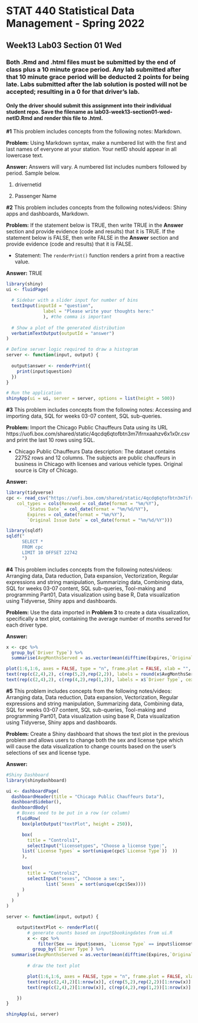 # STAT 440 Statistical Data Management - Spring 2022
## Week13 Lab03 Section 01 Wed
### Both .Rmd and .html files must be submitted by the end of class plus a 10 minute grace period. Any lab submitted after that 10 minute grace period will be deducted 2 points for being late. Labs submitted after the lab solution is posted will not be accepted; resulting in a 0 for that driver's lab.
#### Only the driver should submit this assignment into their individual student repo. Save the filename as lab03-week13-section01-wed-netID.Rmd and render this file to .html. 


**#1** This problem includes concepts from the following notes: Markdown. 

**Problem:** Using Markdown syntax, make a numbered list with the first and last names of everyone at your station. Your netID should appear in all lowercase text.

**Answer:** Answers will vary. A numbered list includes numbers followed by period. Sample below.

1. drivernetid

2. Passenger Name

**#2** This problem includes concepts from the following notes/videos: Shiny apps and dashboards, Markdown. 

**Problem:** If the statement below is TRUE, then write TRUE in the **Answer** section and provide evidence (code and results) that it is TRUE. If the statement below is FALSE, then write FALSE in the **Answer** section and provide evidence (code and results) that it is FALSE.

- Statement: The `renderPrint()` function renders a print from a reactive value.

**Answer:** TRUE

```{r prob2}
library(shiny)
ui <- fluidPage(
  
  # Sidebar with a slider input for number of bins 
  textInput(inputId = "question",
              label = "Please write your thoughts here:"
              ), #the comma is important
  
  # Show a plot of the generated distribution
  verbatimTextOutput(outputId = "answer")
)

# Define server logic required to draw a histogram
server <- function(input, output) {
  
  output$answer <- renderPrint({
    print(input$question)
  })
}

# Run the application 
shinyApp(ui = ui, server = server, options = list(height = 500))
```

**#3** This problem includes concepts from the following notes: Accessing and importing data, SQL for weeks 03-07 content, SQL sub-queries.

**Problem:** Import the Chicago Public Chauffeurs Data using its URL https://uofi.box.com/shared/static/4qcdq6qtofbtn3m7ifrnxaahzv6x1x0r.csv and print the last 10 rows using SQL.

- Chicago Public Chauffeurs Data description: The dataset contains 22752 rows and 12 columns. The subjects are public chauffeurs in business in Chicago with licenses and various vehicle types. Original source is City of Chicago.

**Answer:**

```{r prob3}
library(tidyverse)
cpc <- read_csv("https://uofi.box.com/shared/static/4qcdq6qtofbtn3m7ifrnxaahzv6x1x0r.csv", 
    col_types = cols(Renewed = col_date(format = "%m/%Y"), 
        `Status Date` = col_date(format = "%m/%d/%Y"), 
        Expires = col_date(format = "%m/%Y"), 
        `Original Issue Date` = col_date(format = "%m/%d/%Y")))

library(sqldf)
sqldf("
      SELECT *
      FROM cpc
      LIMIT 10 OFFSET 22742
      ")
```

**#4**  This problem includes concepts from the following notes/videos: Arranging data, Data reduction, Data expansion, Vectorization, Regular expressions and string manipulation, Summarizing data, Combining data, SQL for weeks 03-07 content, SQL sub-queries, Tool-making and programming Part01, Data visualization using base R, Data visualization using Tidyverse, Shiny apps and dashboards.

**Problem:** Use the data imported in **Problem 3** to create a data visualization, specifically a text plot, containing the average number of months served for each driver type.

**Answer:**

```{r prob4}
x <- cpc %>%
  group_by(`Driver Type`) %>%
  summarise(AvgMonthsServed = as.vector(mean(difftime(Expires,`Original Issue Date`,"days")/30, na.rm = TRUE)) )

plot(1:6,1:6, axes = FALSE, type = "n", frame.plot = FALSE, xlab = "", ylab = "", main = "Chicago Public Chauffeurs: Avg Months Served per Driver Type")
text(rep(c(2,4),2), c(rep(5,2),rep(2,2)), labels = round(x$AvgMonthsServed,1), cex = 3)
text(rep(c(2,4),2), c(rep(4,2),rep(1,2)), labels = x$`Driver Type`, cex = 1)
```

**#5** This problem includes concepts from the following notes/videos: Arranging data, Data reduction, Data expansion, Vectorization, Regular expressions and string manipulation, Summarizing data, Combining data, SQL for weeks 03-07 content, SQL sub-queries, Tool-making and programming Part01, Data visualization using base R, Data visualization using Tidyverse, Shiny apps and dashboards.

**Problem:** Create a Shiny dashboard that shows the text plot in the previous problem and allows users to change both the sex and license type which will cause the data visualization to change counts based on the user's selections of sex and license type.

**Answer:**

```{r prob5}
#Shiny Dashboard
library(shinydashboard)

ui <- dashboardPage(
  dashboardHeader(title = "Chicago Public Chauffeurs Data"),
  dashboardSidebar(),
  dashboardBody(
    # Boxes need to be put in a row (or column)
    fluidRow(
      box(plotOutput("textPlot", height = 250)),

      box(
        title = "Controls1",
        selectInput("licensetypes", "Choose a license type:",
      list(`License Types` = sort(unique(cpc$`License Type`))  ))
      ),
      
      box(
        title = "Controls2",
        selectInput("sexes", "Choose a sex:",
               list(`Sexes` = sort(unique(cpc$Sex))))
      )
    )
  )
)

server <- function(input, output) {

    output$textPlot <- renderPlot({
        # generate counts based on input$bookingdates from ui.R
        x <- cpc %>%
            filter(Sex == input$sexes, `License Type` == input$licensetypes) %>%
          group_by(`Driver Type`) %>%
  summarise(AvgMonthsServed = as.vector(mean(difftime(Expires,`Original Issue Date`,"days")/30, na.rm = TRUE)) )
        
        # draw the text plot

        plot(1:6,1:6, axes = FALSE, type = "n", frame.plot = FALSE, xlab = "", ylab = "", main = "Avg Months Served per Driver Type for Selected Sex and License Type")
        text(rep(c(2,4),2)[1:nrow(x)], c(rep(5,2),rep(2,2))[1:nrow(x)], labels = round(x$AvgMonthsServed,1)[1:nrow(x)], cex = 3)
        text(rep(c(2,4),2)[1:nrow(x)], c(rep(4,2),rep(1,2))[1:nrow(x)], labels = x$`Driver Type`[1:nrow(x)], cex = 1)

    })
}

shinyApp(ui, server)
```
